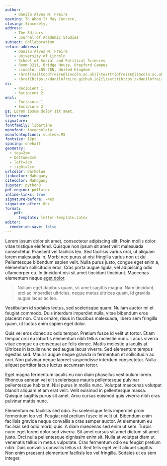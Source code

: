 ```yaml
---
author: 
    - Danilo Alves M. Freire 
opening: To Whom It May Concern,
closing: Sincerely,
address:
    - The Editors
    - Journal of Academic Studies
subject: Collaboration
return-address: 
    - Danilo Alves M. Freire
    - University of Lincoln 
    - School of Social and Political Sciences 
    - Room 3211, Bridge House, Brayford Campus 
    - Lincoln, LN5 7BN, United Kingdom
    - \href{mailto:dfreire@lincoln.ac.uk}{\texttt{dfreire@lincoln.ac.uk}}
    - \href{https://danilofreire.github.io}{\texttt{https://danilofreire.github.io}}
cc:
    - Recipient 1
    - Recipient 2
encl:
    - Enclosure 1
    - Enclosure 2
ps: Lorem ipsum dolor sit amet.
letterhead: 
signature: 
fontfamily: libertine
monofont: inconsolata
monofontoptions: scaled=.95
fontsize: 12pt
spacing: onehalf
geometry: 
  - top=2cm
  - bottom=2cm
  - left=2cm
  - right=2cm
urlcolor: darkblue
linkcolor: Mahogany
citecolor: Mahogany
jupyter: python3
pdf-engine: pdflatex
inline-links: true
signature-before: -4ex
signature-after: 0ex
format: 
    pdf: 
      template: letter-template.latex
editor: 
  render-on-save: false
---
```


Lorem ipsum dolor sit amet, consectetur adipiscing elit. Proin mollis
dolor vitae tristique eleifend. Quisque non ipsum sit amet velit
malesuada consectetur. Praesent vel facilisis leo. Sed facilisis
varius orci, ut aliquam lorem malesuada in. Morbi nec purus at nisi
fringilla varius non ut dui. Pellentesque bibendum sapien velit. Nulla
purus justo, congue eget enim a, elementum sollicitudin eros. Cras
porta augue ligula, vel adipiscing odio ullamcorper eu. In tincidunt
nisi sit amet tincidunt tincidunt. Maecenas elementum neque [eget dolor](http://website.com):

> Nullam eget dapibus quam, sit amet sagittis magna. Nam tincidunt,
> orci ac imperdiet ultricies, neque metus ultrices quam, id gravida
> augue lacus ac leo.

Vestibulum id sodales lectus, sed scelerisque quam. Nullam auctor mi
et feugiat commodo. Duis interdum imperdiet nulla, vitae bibendum eros
placerat non. Cras ornare, risus in faucibus malesuada, libero sem
fringilla quam, ut luctus enim sapien eget dolor.

Quis vel eros donec ac odio tempor. Pretium fusce id velit ut tortor. Etiam tempor orci eu lobortis elementum nibh tellus molestie nunc. Lacus viverra vitae congue eu consequat ac felis donec. Mattis molestie a iaculis at. Ultrices in iaculis nunc sed augue lacus viverra. Sed elementum tempus egestas sed. Mauris augue neque gravida in fermentum et sollicitudin ac orci. Non pulvinar neque laoreet suspendisse interdum consectetur. Nulla aliquet porttitor lacus luctus accumsan tortor. 

Eget magna fermentum iaculis eu non diam phasellus vestibulum lorem. Rhoncus aenean vel elit scelerisque mauris pellentesque pulvinar pellentesque habitant. Nisl purus in mollis nunc. Volutpat maecenas volutpat blandit aliquam etiam erat velit. Velit euismod in pellentesque massa. Quisque sagittis purus sit amet. Arcu cursus euismod quis viverra nibh cras pulvinar mattis nunc.

Elementum eu facilisis sed odio. Eu scelerisque felis imperdiet proin fermentum leo vel. Feugiat nisl pretium fusce id velit ut. Bibendum enim facilisis gravida neque convallis a cras semper auctor. At elementum eu facilisis sed odio morbi quis. A diam maecenas sed enim ut sem. Turpis nunc eget lorem dolor sed viverra. Sit amet cursus sit amet dictum sit amet justo. Orci nulla pellentesque dignissim enim sit. Nulla at volutpat diam ut venenatis tellus in metus vulputate. Cras fermentum odio eu feugiat pretium nibh. Duis convallis convallis tellus id. Sed felis eget velit aliquet sagittis. Non enim praesent elementum facilisis leo vel fringilla. Sodales ut eu sem integer.